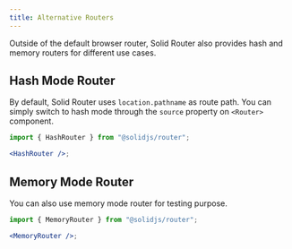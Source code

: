 ```yaml
---
title: Alternative Routers
---
```


Outside of the default browser router, Solid Router also provides hash and memory routers for different use cases.

## Hash Mode Router

By default, Solid Router uses `location.pathname` as route path.
You can simply switch to hash mode through the `source` property on `<Router>` component.

```jsx
import { HashRouter } from "@solidjs/router";

<HashRouter />;
```

## Memory Mode Router

You can also use memory mode router for testing purpose.

```jsx
import { MemoryRouter } from "@solidjs/router";

<MemoryRouter />;
```
